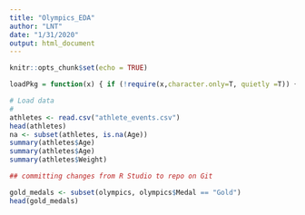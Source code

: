 ```yaml
---
title: "Olympics_EDA"
author: "LNT"
date: "1/31/2020"
output: html_document
---
```

```r
knitr::opts_chunk$set(echo = TRUE)
```

```r
loadPkg = function(x) { if (!require(x,character.only=T, quietly =T)) { install.packages(x,dep=T,repos="http://cran.us.r-project.org"); if(!require(x,character.only=T, quietly = T)) stop("Package not found") } }
```

```r
# Load data
# 
athletes <- read.csv("athlete_events.csv") 
head(athletes)
na <- subset(athletes, is.na(Age))
summary(athletes$Age)
summary(athletes$Age)
summary(athletes$Weight)

## committing changes from R Studio to repo on Git
```
```r
gold_medals <- subset(olympics, olympics$Medal == "Gold")
head(gold_medals)

````

